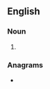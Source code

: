 ==English==

===Noun===
{{en-noun}}

# {{lb|en|uncommon}} {{alternative spelling of|papadam|lang=en}}

===Anagrams===
* {{anagrams|en|popodam}}